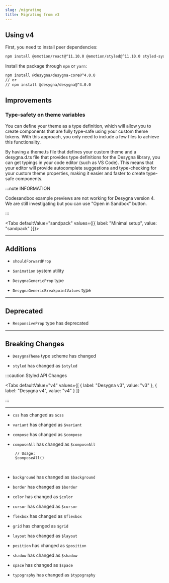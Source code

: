 ```yaml
---
slug: /migrating
title: Migrating from v3
---
```






<TOCInline toc={toc} />

## Using v4

First, you need to install peer dependencies:

```bash npm2yarn
npm install @emotion/react@^11.10.0 @emotion/styled@^11.10.0 styled-system@^5.1.5 @styled-system/should-forward-prop@^5.1.5
```

Install the package through `npm` or `yarn`:

```bash npm2yarn
npm install @desygna/desygna-core@^4.0.0
// or
// npm install @desygna/desygna@^4.0.0
```

## Improvements

### Type-safety on theme variables

You can define your theme as a type definition, which will allow you to create
components that are fully type-safe using your custom theme tokens. With this
approach, you only need to include a few files to achieve this functionality.

By having a theme.ts file that defines your custom theme and a desygna.d.ts file
that provides type definitions for the Desygna library, you can get typings in
your code editor (such as VS Code). This means that your editor will provide
autocomplete suggestions and type-checking for your custom theme properties,
making it easier and faster to create type-safe components.

:::note INFORMATION

Codesandbox example previews are not working for Desygna version 4. <br /> We are still investigating but you can use "Open in Sandbox" button.

:::

<Tabs defaultValue="sandpack" values={[{ label: "Minimal setup", value: "sandpack" }]}>
  <TabItem value="sandpack">
    <ThemeTypesafetyV4Sandpack />
  </TabItem>
</Tabs>

---

## Additions

- `shouldForwardProp`

- `$animation` system utility

- `DesygnaGenericProp` type

- `DesygnaGenericBreakpointValues` type

---

## Deprecated

- `ResponsiveProp` type has deprecated

---

## Breaking Changes

- `DesygnaTheme` type scheme has changed

- `styled` has changed as `$styled`

:::caution Styled API Changes

<Tabs
  defaultValue="v4"
  values={[
    { label: "Desygna v3", value: "v3" },
    { label: "Desygna v4", value: "v4" }
  ]}
>
  <TabItem value="v3">
    <StyledAPIV3 />
  </TabItem>
  <TabItem value="v4">
    <StyledAPIV4 />
  </TabItem>
</Tabs>

:::

---

- `css` has changed as `$css`

- `variant` has changed as `$variant`

- `compose` has changed as `$compose`

- `composeAll` has changed as `$composeAll`

  ```
   // Usage:
   $composeAll()
  ```

<br />

- `background` has changed as `$background`

- `border` has changed as `$border`

- `color` has changed as `$color`

- `cursor` has changed as `$cursor`

- `flexbox` has changed as `$flexbox`

- `grid` has changed as `$grid`

- `layout` has changed as `$layout`

- `position` has changed as `$position`

- `shadow` has changed as `$shadow`

- `space` has changed as `$space`

- `typography` has changed as `$typography`
